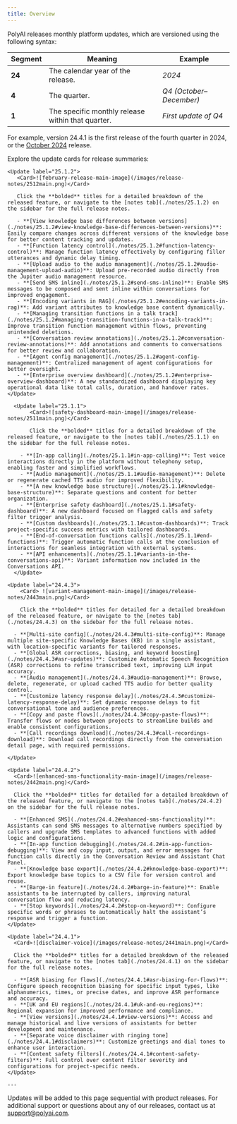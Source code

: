 ```yaml
---
title: Overview
---
```

PolyAI releases monthly platform updates, which are versioned using the following syntax:

| Segment    | Meaning                                   | Example               |
|------------|-------------------------------------------|-----------------------|
| **24**     | The calendar year of the release. | *2024*                |
| **4**      | The quarter. | *Q4 (October–December)* |
| **1**      | The specific monthly release within that quarter. | *First update of Q4*  |

For example, version 24.4.1 is the first release of the fourth quarter in 2024, or the [October 2024](#24-4-1) release.

Explore the update cards for release summaries:

    <Update label="25.1.2">
       <Card>![february-release-main-image](/images/release-notes/2512main.png)</Card>

       Click the **bolded** titles for a detailed breakdown of the released feature, or navigate to the [notes tab](./notes/25.1.2) on the sidebar for the full release notes.

       - **[View knowledge base differences between versions](./notes/25.1.2#view-knowledge-base-differences-between-versions)**: Easily compare changes across different versions of the knowledge base for better content tracking and updates.
       - **[Function latency control](./notes/25.1.2#function-latency-control)**: Manage function latency effectively by configuring filler utterances and dynamic delay timing.
       - **[Upload audio to the audio management](./notes/25.1.2#audio-management-upload-audio)**: Upload pre-recorded audio directly from the Jupiter audio management resource.
       - **[Send SMS inline](./notes/25.1.2#send-sms-inline)**: Enable SMS messages to be composed and sent inline within conversations for improved engagement.
       - **[Encoding variants in RAG](./notes/25.1.2#encoding-variants-in-rag)**: Add variant attributes to knowledge base content dynamically.
       - **[Managing transition functions in a talk track](./notes/25.1.2#managing-transition-functions-in-a-talk-track)**: Improve transition function management within flows, preventing unintended deletions.
       - **[Conversation review annotations](./notes/25.1.2#conversation-review-annotations)**: Add annotations and comments to conversations for better review and collaboration.
       - **[Agent config management](./notes/25.1.2#agent-config-management)**: Centralized management of agent configurations for better oversight.
       - **[Enterprise overview dashboard](./notes/25.1.2#enterprise-overview-dashboard)**: A new standardized dashboard displaying key operational data like total calls, duration, and handover rates.
    </Update>

      <Update label="25.1.1">
           <Card>![safety-dashboard-main-image](/images/release-notes/2511main.png)</Card>

           Click the **bolded** titles for a detailed breakdown of the released feature, or navigate to the [notes tab](./notes/25.1.1) on the sidebar for the full release notes.

        - **[In-app calling](./notes/25.1.1#in-app-calling)**: Test voice interactions directly in the platform without telephony setup, enabling faster and simplified workflows.
        - **[Audio management](./notes/25.1.1#audio-management)**: Delete or regenerate cached TTS audio for improved flexibility.
        - **[A new knowledge base structure](./notes/25.1.1#knowledge-base-structure)**: Separate questions and content for better organization.
        - **[Enterprise safety dashboard](./notes/25.1.1#safety-dashboard)**: A new dashboard focused on flagged calls and safety filter trigger analysis.
        - **[Custom dashboards](./notes/25.1.1#custom-dashboards)**: Track project-specific success metrics with tailored dashboards.
        - **[End-of-conversation functions calls](./notes/25.1.1#end-functions)**: Trigger automatic function calls at the conclusion of interactions for seamless integration with external systems.
        - **[API enhancements](./notes/25.1.1#variants-in-the-conversations-api)**: Variant information now included in the Conversations API.
      </Update>

    <Update label="24.4.3">
        <Card> ![variant-management-main-image](/images/release-notes/2443main.png)</Card>

        Click the **bolded** titles for detailed for a detailed breakdown of the released feature, or navigate to the [notes tab](./notes/24.4.3) on the sidebar for the full release notes.

      - **[Multi-site config](./notes/24.4.3#multi-site-config)**: Manage multiple site-specific Knowledge Bases (KB) in a single assistant, with location-specific variants for tailored responses.
      - **[Global ASR corrections, biasing, and keyword boosting](./notes/24.4.3#asr-updates)**: Customize Automatic Speech Recognition (ASR) corrections to refine transcribed text, improving LLM input accuracy.
      - **[Audio management](./notes/24.4.3#audio-management)**: Browse, delete, regenerate, or upload cached TTS audio for better quality control.
      - **[Customize latency response delay](./notes/24.4.3#customize-latency-response-delay)**: Set dynamic response delays to fit conversational tone and audience preferences.
      - **[Copy and paste flows](./notes/24.4.3#copy-paste-flows)**: Transfer flows or nodes between projects to streamline builds and enable consistent configurations.
      - **[Call recordings download](./notes/24.4.3#call-recordings-download)**: Download call recordings directly from the conversation detail page, with required permissions.

    </Update>

    <Update label="24.4.2">
      <Card>![enhanced-sms-functionality-main-image](/images/release-notes/2442main.png)</Card>

      Click the **bolded** titles for detailed for a detailed breakdown of the released feature, or navigate to the [notes tab](./notes/24.4.2) on the sidebar for the full release notes.

      - **[Enhanced SMS](./notes/24.4.2#enhanced-sms-functionality)**: Assistants can send SMS messages to alternative numbers specified by callers and upgrade SMS templates to advanced functions with added logic and configurations.
      - **[In-app function debugging](./notes/24.4.2#in-app-function-debugging)**: View and copy input, output, and error messages for function calls directly in the Conversation Review and Assistant Chat Panel.
      - **[Knowledge base export](./notes/24.4.2#knowledge-base-export)**: Export knowledge base topics to a CSV file for version control and reuse.
      - **[Barge-in feature](./notes/24.4.2#barge-in-feature)**: Enable assistants to be interrupted by callers, improving natural conversation flow and reducing latency.
      - **[Stop keywords](./notes/24.4.2#stop-on-keyword)**: Configure specific words or phrases to automatically halt the assistant’s response and trigger a function.
    </Update>

    <Update label="24.4.1">
      <Card>![disclaimer-voice](/images/release-notes/2441main.png)</Card>

      Click the **bolded** titles for a detailed breakdown of the released feature, or navigate to the [notes tab](./notes/24.4.1) on the sidebar for the full release notes.

      - **[ASR biasing for flows](./notes/24.4.1#asr-biasing-for-flows)**: Configure speech recognition biasing for specific input types, like alphanumerics, times, or precise dates, and improve ASR performance and accuracy.
      - **[UK and EU regions](./notes/24.4.1#uk-and-eu-regions)**: Regional expansion for improved performance and compliance.
      - **[View versions](./notes/24.4.1#view-versions)**: Access and manage historical and live versions of assistants for better development and maintenance.
      - **[Separate voice disclaimer with ringing tone](./notes/24.4.1#disclaimers)**: Customize greetings and dial tones to enhance user interaction.
      - **[Content safety filters](./notes/24.4.1#content-safety-filters)**: Full control over content filter severity and configurations for project-specific needs.
    </Update>

    ---

Updates will be added to this page sequential with product releases. For additional support or questions about any of our releases, contact us at [support@polyai.com](mailto:support@polyai.com).